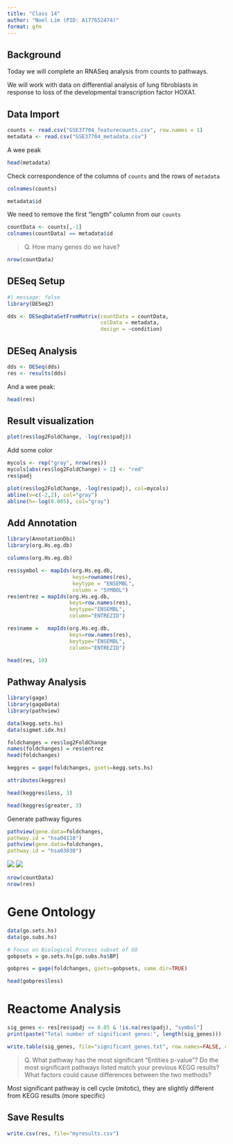```yaml
---
title: "Class 14"
author: "Noel Lim (PID: A177652474)"
format: gfm
---
```

## Background
Today we will complete an RNASeq analysis from counts to pathways.

We will work with data on differential analysis of lung fibroblasts in response to loss of the developmental transcription factor HOXA1.

## Data Import

```r
counts <- read.csv("GSE37704_featurecounts.csv", row.names = 1)
metadata <- read.csv("GSE37704_metadata.csv")
```

A wee peak
```r
head(metadata)
```
Check correspondence of the columns of `counts` and the rows of `metadata`

```r
colnames(counts)
```

```r
metadata$id
```

We need to remove the first "length" column from our `counts`

```r
countData <- counts[,-1]
colnames(countData) == metadata$id
```

> Q. How many genes do we have?

```r
nrow(countData)
```

## DESeq Setup

```r
#| message: false
library(DESeq2)
```

```r
dds <- DESeqDataSetFromMatrix(countData = countData,
                              colData = metadata,
                              design = ~condition)
```
                          

## DESeq Analysis

```r
dds <- DESeq(dds)
res <- results(dds)
```

And a wee peak:
```r
head(res)
```

## Result visualization

```r
plot(res$log2FoldChange, -log(res$padj))
```

Add some color

```r
mycols <- rep("gray", nrow(res))
mycols[abs(res$log2FoldChange) > 2] <- "red"
res$padj

plot(res$log2FoldChange, -log(res$padj), col=mycols)
abline(v=c(-2,2), col="gray")
abline(h=-log(0.005), col="gray")
```

## Add Annotation

```r
library(AnnotationDbi)
library(org.Hs.eg.db)

columns(org.Hs.eg.db)
```

```r
res$symbol <- mapIds(org.Hs.eg.db,
                     keys=rownames(res),
                     keytype = "ENSEMBL",
                     column = "SYMBOL")
res$entrez = mapIds(org.Hs.eg.db,
                    keys=row.names(res),
                    keytype="ENSEMBL",
                    column="ENTREZID")

res$name =   mapIds(org.Hs.eg.db,
                    keys=row.names(res),
                    keytype="ENSEMBL",
                    column="ENTREZID")

head(res, 10)
```

## Pathway Analysis
```r
library(gage)
library(gageData)
library(pathview)
```

```r
data(kegg.sets.hs)
data(sigmet.idx.hs)
```

```r
foldchanges = res$log2FoldChange
names(foldchanges) = res$entrez
head(foldchanges)
```

```r
keggres = gage(foldchanges, gsets=kegg.sets.hs)

attributes(keggres)
```

```r
head(keggres$less, 3)
```

```r
head(keggres$greater, 3)
```

Generate pathway figures
```r
pathview(gene.data=foldchanges, 
pathway.id = "hsa04110")
pathview(gene.data=foldchanges, 
pathway.id = "hsa03030")
```

![](hsa04110.pathview.png)
![](hsa03030.pathview.png)

```r
nrow(countData)
nrow(res)
```

# Gene Ontology

```r
data(go.sets.hs)
data(go.subs.hs)

# Focus on Biological Process subset of GO
gobpsets = go.sets.hs[go.subs.hs$BP]

gobpres = gage(foldchanges, gsets=gobpsets, same.dir=TRUE)
```

```r
head(gobpres$less)
```

# Reactome Analysis
```r
sig_genes <- res[res$padj <= 0.05 & !is.na(res$padj), "symbol"]
print(paste("Total number of significant genes:", length(sig_genes)))
```

```r
write.table(sig_genes, file="significant_genes.txt", row.names=FALSE, col.names=FALSE, quote=FALSE)
```

> Q. What pathway has the most significant “Entities p-value”? Do the most significant pathways listed match your previous KEGG results? What factors could cause differences between the two methods?

Most significant pathway is cell cycle (mitotic), they are slightly different from KEGG results (more specific)

## Save Results

```r
write.csv(res, file="myresults.csv")
```


